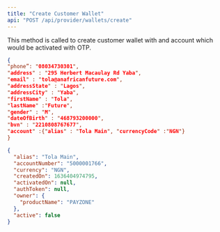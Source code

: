```yaml
---
title: "Create Customer Wallet"
api: "POST /api/provider/wallets/create"
---
```


This method is called to create customer wallet with and account which would be
activated with OTP.

<RequestExample>

```json
{
"phone”: "08034730301",
"address" : "295 Herbert Macaulay Rd Yaba",
"email" : "tola@anafricanfuture.com",
"addressState" : "Lagos",
"addressCity" : "Yaba",
"firstName" : "Tola",
"lastName" :"Future",
"gender" : "M",
"dateOfBirth" : "468793200000",
"bvn" : "2210808767677",
"account" :{"alias" : "Tola Main", "currencyCode" :"NGN"}
}
```

</RequestExample>

<ResponseExample>

```json
{
  "alias": "Tola Main",
  "accountNumber": "5000001766",
  "currency": "NGN",
  "createdOn": 1636404974795,
  "activatedOn": null,
  "authToken": null,
  "owner": {
    "productName": "PAYZONE"
  },
  "active": false
}
```

</ResponseExample>
